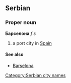 ==Serbian==
===Proper noun===
'''Барселона''' ''f s''
#a port city in [[Spain]]
====See also====
*[[Barselona]]
[[Category:Serbian city names]]